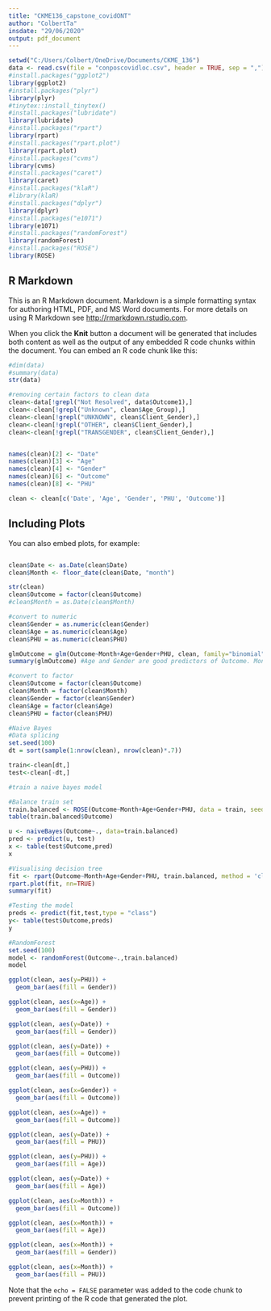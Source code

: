 ---
title: "CKME136_capstone_covidONT"
author: "ColbertTa"
insdate: "29/06/2020"
output: pdf_document
---

```{r setup, include=FALSE}
setwd("C:/Users/Colbert/OneDrive/Documents/CKME_136")
data <- read.csv(file = "conposcovidloc.csv", header = TRUE, sep = ",")
#install.packages("ggplot2")
library(ggplot2)
#install.packages("plyr")
library(plyr)
#tinytex::install_tinytex()
#install.packages("lubridate")
library(lubridate)
#install.packages("rpart")
library(rpart)
#install.packages("rpart.plot")
library(rpart.plot)
#install.packages("cvms")
library(cvms)
#install.packages("caret")
library(caret)
#install.packages("klaR")
#library(klaR)
#install.packages("dplyr")
library(dplyr)
#install.packages("e1071")
library(e1071)
#install.packages("randomForest")
library(randomForest)
#install.packages("ROSE")
library(ROSE)
```

## R Markdown

This is an R Markdown document. Markdown is a simple formatting syntax for authoring HTML, PDF, and MS Word documents. For more details on using R Markdown see <http://rmarkdown.rstudio.com>.

When you click the **Knit** button a document will be generated that includes both content as well as the output of any embedded R code chunks within the document. You can embed an R code chunk like this:

```{r data}
#dim(data)
#summary(data)
str(data)

#removing certain factors to clean data
clean<-data[!grepl("Not Resolved", data$Outcome1),]
clean<-clean[!grepl("Unknown", clean$Age_Group),]
clean<-clean[!grepl("UNKNOWN", clean$Client_Gender),]
clean<-clean[!grepl("OTHER", clean$Client_Gender),]
clean<-clean[!grepl("TRANSGENDER", clean$Client_Gender),]


names(clean)[2] <- "Date"
names(clean)[3] <- "Age"
names(clean)[4] <- "Gender"
names(clean)[6] <- "Outcome"
names(clean)[8] <- "PHU"

clean <- clean[c('Date', 'Age', 'Gender', 'PHU', 'Outcome')]
```

## Including Plots

You can also embed plots, for example:

```{r clean, echo=FALSE}

```

```{r}
clean$Date <- as.Date(clean$Date)
clean$Month <- floor_date(clean$Date, "month")  

str(clean)
clean$Outcome = factor(clean$Outcome)   
#clean$Month = as.Date(clean$Month)

#convert to numeric
clean$Gender = as.numeric(clean$Gender)
clean$Age = as.numeric(clean$Age)
clean$PHU = as.numeric(clean$PHU)

glmOutcome = glm(Outcome~Month+Age+Gender+PHU, clean, family="binomial")
summary(glmOutcome) #Age and Gender are good predictors of Outcome. Month is a decent predictor of outcome, but not as significant as age or gender. PHU is not a good predictor with logistic regression because there are too many data points 
```

```{r}
#convert to factor
clean$Outcome = factor(clean$Outcome)  
clean$Month = factor(clean$Month)
clean$Gender = factor(clean$Gender)
clean$Age = factor(clean$Age)
clean$PHU = factor(clean$PHU)

#Naive Bayes
#Data splicing
set.seed(100)
dt = sort(sample(1:nrow(clean), nrow(clean)*.7))

train<-clean[dt,]
test<-clean[-dt,]

#train a naive bayes model

#Balance train set
train.balanced <- ROSE(Outcome~Month+Age+Gender+PHU, data = train, seed = 100)$data
table(train.balanced$Outcome)

u <- naiveBayes(Outcome~., data=train.balanced)
pred <- predict(u, test)
x <- table(test$Outcome,pred)
x
```

```{r}
#Visualising decision tree
fit <- rpart(Outcome~Month+Age+Gender+PHU, train.balanced, method = 'class')
rpart.plot(fit, nn=TRUE) 
summary(fit)

#Testing the model
preds <- predict(fit,test,type = "class")
y<- table(test$Outcome,preds)
y
```

```{r}
#RandomForest
set.seed(100)
model <- randomForest(Outcome~.,train.balanced)
model
```
```{r}
ggplot(clean, aes(y=PHU)) + 
  geom_bar(aes(fill = Gender))

ggplot(clean, aes(x=Age)) + 
  geom_bar(aes(fill = Gender))

ggplot(clean, aes(y=Date)) + 
  geom_bar(aes(fill = Gender))

ggplot(clean, aes(y=Date)) + 
  geom_bar(aes(fill = Outcome))

ggplot(clean, aes(y=PHU)) + 
  geom_bar(aes(fill = Outcome))

ggplot(clean, aes(x=Gender)) + 
  geom_bar(aes(fill = Outcome))

ggplot(clean, aes(x=Age)) + 
  geom_bar(aes(fill = Outcome))

ggplot(clean, aes(y=Date)) + 
  geom_bar(aes(fill = PHU))

ggplot(clean, aes(y=PHU)) + 
  geom_bar(aes(fill = Age))

ggplot(clean, aes(y=Date)) + 
  geom_bar(aes(fill = Age))

ggplot(clean, aes(x=Month)) + 
  geom_bar(aes(fill = Outcome))

ggplot(clean, aes(x=Month)) + 
  geom_bar(aes(fill = Age))

ggplot(clean, aes(x=Month)) + 
  geom_bar(aes(fill = Gender))

ggplot(clean, aes(x=Month)) + 
  geom_bar(aes(fill = PHU))

```


Note that the `echo = FALSE` parameter was added to the code chunk to prevent printing of the R code that generated the plot.
